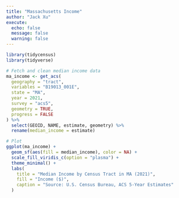```yaml
---
title: "Massachusetts Income"
author: "Jack Xu"
execute:
  echo: false
  message: false
  warning: false
---
```


```r
library(tidycensus)
library(tidyverse)
```

```r
# Fetch and clean median income data
ma_income <- get_acs(
  geography = "tract",
  variables = "B19013_001E",
  state = "MA",
  year = 2021,
  survey = "acs5",
  geometry = TRUE,
  progress = FALSE
) %>%
  select(GEOID, NAME, estimate, geometry) %>%
  rename(median_income = estimate)

# Plot
ggplot(ma_income) +
  geom_sf(aes(fill = median_income), color = NA) +
  scale_fill_viridis_c(option = "plasma") +
  theme_minimal() +
  labs(
    title = "Median Income by Census Tract in MA (2021)",
    fill = "Income ($)",
    caption = "Source: U.S. Census Bureau, ACS 5-Year Estimates"
  )
```
